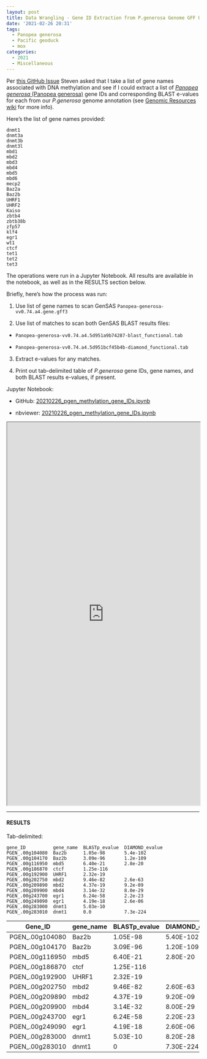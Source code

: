 ```yaml
---
layout: post
title: Data Wrangling - Gene ID Extraction from P.generosa Genome GFF Using Methylation Machinery List
date: '2021-02-26 20:31'
tags:
  - Panopea generosa
  - Pacific geoduck
  - mox
categories:
  - 2021
  - Miscellaneous
---
```

Per [this GitHub Issue](https://github.com/RobertsLab/resources/issues/1116) Steven asked that I take a list of gene names associated with DNA methylation and see if I could extract a list of [_Panopea generosa_ (Panopea generosa)](http://en.wikipedia.org/wiki/Geoduck) gene IDs and corresponding BLAST e-values for each from our _P.generosa_ genome annotation (see [Genomic Resources wiki](https://github.com/RobertsLab/resources/wiki/Genomic-Resources) for more info).

Here's the list of gene names provided:

```
dnmt1
dnmt3a
dnmt3b
dnmt3l
mbd1
mbd2
mbd3
mbd4
mbd5
mbd6
mecp2
Baz2a
Baz2b
UHRF1
UHRF2
Kaiso
zbtb4
zbtb38b
zfp57
klf4
egr1
wt1
ctcf
tet1
tet2
tet3
```

The operations were run in a Jupyter Notebook. All results are available in the notebook, as well as in the RESULTS section below.

Briefly, here's how the process was run:

1. Use list of gene names to scan GenSAS `Panopea-generosa-vv0.74.a4.gene.gff3`

2. Use list of matches to scan both GenSAS BLAST results files:

 - `Panopea-generosa-vv0.74.a4.5d951a9b74287-blast_functional.tab`

 - `Panopea-generosa-vv0.74.a4.5d951bcf45b4b-diamond_functional.tab`

 3. Extract e-values for any matches.

 4. Print out tab-delimited table of _P.generosa_ gene IDs, gene names, and both BLAST results e-values, if present.

Jupyter Notebook:

- GitHub: [20210226_pgen_methylation_gene_IDs.ipynb](https://github.com/RobertsLab/code/blob/master/notebooks/sam/20210226_pgen_methylation_gene_IDs.ipynb)

- nbviewer: [20210226_pgen_methylation_gene_IDs.ipynb](https://nbviewer.jupyter.org/github/RobertsLab/code/blob/master/notebooks/sam/20210226_pgen_methylation_gene_IDs.ipynb)

<iframe src="https://nbviewer.jupyter.org/github/RobertsLab/code/blob/master/notebooks/sam/20210226_pgen_methylation_gene_IDs.ipynb" width="100%" height="1000" scrolling="yes"></iframe>

---

#### RESULTS



Tab-delimited:

```
gene_ID          gene_name  BLASTp_evalue  DIAMOND_evalue
PGEN_.00g104080  Baz2b      1.05e-98       5.4e-102
PGEN_.00g104170  Baz2b      3.09e-96       1.2e-109
PGEN_.00g116950  mbd5       6.40e-21       2.8e-20
PGEN_.00g186870  ctcf       1.25e-116
PGEN_.00g192900  UHRF1      2.32e-19
PGEN_.00g202750  mbd2       9.46e-82       2.6e-63
PGEN_.00g209890  mbd2       4.37e-19       9.2e-09
PGEN_.00g209900  mbd4       3.14e-32       8.0e-29
PGEN_.00g243700  egr1       6.24e-58       2.2e-23
PGEN_.00g249090  egr1       4.19e-18       2.6e-06
PGEN_.00g283000  dnmt1      5.03e-10
PGEN_.00g283010  dnmt1      0.0            7.3e-224
```

| Gene_ID         | gene_name | BLASTp_evalue | DIAMOND_evalue |
|-----------------|-----------|---------------|----------------|
| PGEN_.00g104080 | Baz2b     | 1.05E-98      | 5.40E-102      |
| PGEN_.00g104170 | Baz2b     | 3.09E-96      | 1.20E-109      |
| PGEN_.00g116950 | mbd5      | 6.40E-21      | 2.80E-20       |
| PGEN_.00g186870 | ctcf      | 1.25E-116     |                |
| PGEN_.00g192900 | UHRF1     | 2.32E-19      |                |
| PGEN_.00g202750 | mbd2      | 9.46E-82      | 2.60E-63       |
| PGEN_.00g209890 | mbd2      | 4.37E-19      | 9.20E-09       |
| PGEN_.00g209900 | mbd4      | 3.14E-32      | 8.00E-29       |
| PGEN_.00g243700 | egr1      | 6.24E-58      | 2.20E-23       |
| PGEN_.00g249090 | egr1      | 4.19E-18      | 2.60E-06       |
| PGEN_.00g283000 | dnmt1     | 5.03E-10      | 8.20E-28       |
| PGEN_.00g283010 | dnmt1     | 0             | 7.30E-224      |

